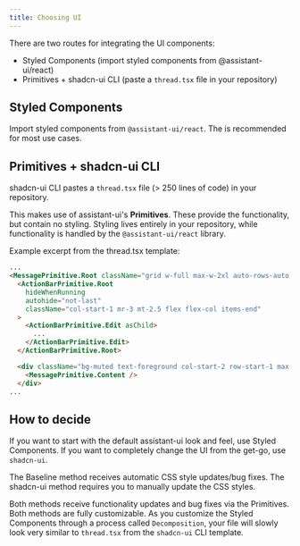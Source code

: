 ```yaml
---
title: Choosing UI
---
```


There are two routes for integrating the UI components:

- Styled Components (import styled components from @assistant-ui/react)
- Primitives + shadcn-ui CLI (paste a `thread.tsx` file in your repository)

## Styled Components

Import styled components from `@assistant-ui/react`. The is recommended for most use cases.

## Primitives + shadcn-ui CLI

shadcn-ui CLI pastes a `thread.tsx` file (> 250 lines of code) in your repository.

This makes use of assistant-ui's **Primitives**. These provide the functionality, but contain no styling.
Styling lives entirely in your repository, while functionality is handled by the `@assistant-ui/react` library.

Example excerpt from the thread.tsx template:

```html
...
<MessagePrimitive.Root className="grid w-full max-w-2xl auto-rows-auto grid-cols-[minmax(72px,1fr)_auto] gap-y-2 py-4">
  <ActionBarPrimitive.Root
    hideWhenRunning
    autohide="not-last"
    className="col-start-1 mr-3 mt-2.5 flex flex-col items-end"
  >
    <ActionBarPrimitive.Edit asChild>
      ...
    </ActionBarPrimitive.Edit>
  </ActionBarPrimitive.Root>

  <div className="bg-muted text-foreground col-start-2 row-start-1 max-w-xl break-words rounded-3xl px-5 py-2.5">
    <MessagePrimitive.Content />
  </div>
...
```

## How to decide

If you want to start with the default assistant-ui look and feel, use Styled Components.
If you want to completely change the UI from the get-go, use `shadcn-ui`.

The Baseline method receives automatic CSS style updates/bug fixes.
The shadcn-ui method requires you to manually update the CSS styles.

Both methods receive functionality updates and bug fixes via the Primitives.
Both methods are fully customizable. As you customize the Styled Components through a process called `Decomposition`, your file will slowly look very similar to `thread.tsx` from the `shadcn-ui` CLI template.
